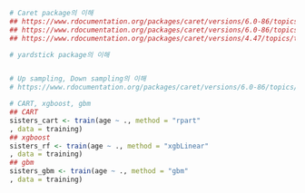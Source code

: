 ```r
# Caret package의 이해
## https://www.rdocumentation.org/packages/caret/versions/6.0-86/topics/createDataPartition
## https://www.rdocumentation.org/packages/caret/versions/6.0-86/topics/trainControl
## https://www.rdocumentation.org/packages/caret/versions/4.47/topics/train

# yardstick package의 이해 


# Up sampling, Down sampling의 이해 
# https://www.rdocumentation.org/packages/caret/versions/6.0-86/topics/downSample

# CART, xgboost, gbm
## CART
sisters_cart <- train(age ~ ., method = "rpart"
, data = training)
## xgboost
sisters_rf <- train(age ~ ., method = "xgbLinear"
, data = training)
## gbm
sisters_gbm <- train(age ~ ., method = "gbm"
, data = training)

```
